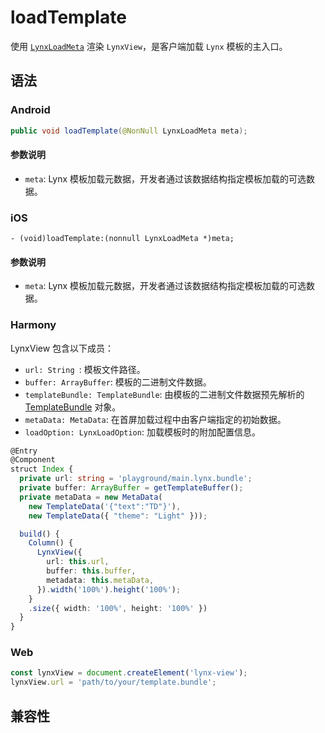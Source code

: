 # loadTemplate

使用 [`LynxLoadMeta`](../lynx-load-meta.mdx) 渲染 `LynxView`，是客户端加载 `Lynx` 模板的主入口。

## 语法

### Android

```java
public void loadTemplate(@NonNull LynxLoadMeta meta);
```

#### 参数说明

- `meta`: Lynx 模板加载元数据，开发者通过该数据结构指定模板加载的可选数据。

### iOS

```objc
- (void)loadTemplate:(nonnull LynxLoadMeta *)meta;
```

#### 参数说明

- `meta`: Lynx 模板加载元数据，开发者通过该数据结构指定模板加载的可选数据。

### Harmony

LynxView 包含以下成员：

- `url: String `: 模板文件路径。
- `buffer: ArrayBuffer`: 模板的二进制文件数据。
- `templateBundle: TemplateBundle`: 由模板的二进制文件数据预先解析的 [TemplateBundle](../template-bundle) 对象。
- `metaData: MetaData`: 在首屏加载过程中由客户端指定的初始数据。
- `loadOption: LynxLoadOption`: 加载模板时的附加配置信息。


```typescript
@Entry
@Component
struct Index {
  private url: string = 'playground/main.lynx.bundle';
  private buffer: ArrayBuffer = getTemplateBuffer();
  private metaData = new MetaData(
    new TemplateData('{"text":"TD"}'),
    new TemplateData({ "theme": "Light" }));

  build() {
    Column() {
      LynxView({
        url: this.url,
        buffer: this.buffer,
        metadata: this.metaData,
      }).width('100%').height('100%');
    }
    .size({ width: '100%', height: '100%' })
  }
}
```

### Web

```typescript
const lynxView = document.createElement('lynx-view');
lynxView.url = 'path/to/your/template.bundle';
```

## 兼容性


<LegacyCompatTable metadata="lynx-native-api/lynx-view/load-template" />
